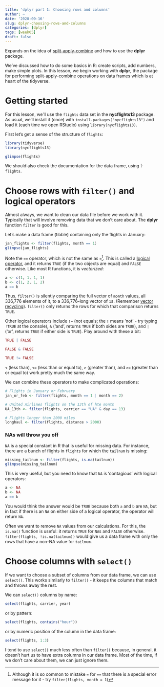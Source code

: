 ```yaml
---
title: 'dplyr part 1: Choosing rows and columns'
author: ~
date: '2020-09-16'
slug: dplyr-choosing-rows-and-columns
categories: [dplyr]
tags: [week05]
draft: false
---
```


Expands on the idea of [split-apply-combine](https://www.jstatsoft.org/article/view/v040i01) and how to use the **dplyr** package.

<!--more-->

We've discussed how to do some basics in R: create scripts, add numbers, make simple plots. In this lesson, we begin working with **dplyr**, the package for performing split-apply-combine operations on data frames which is at heart of the tidyverse.

# Getting started

For this lesson, we'll use the `flights` data set in the **nycflights13** package. As usual, we'll install it (once) with `install.packages("nycflights13")` and load it (each time we open RStudio) using `library(nycflights13)`. 

First let's get a sense of the structure of `flights`:

```r
library(tidyverse)
library(nycflights13)

glimpse(flights)
```

We should also check the documentation for the data frame, using `?flights`. 


# Choose rows with `filter()` and logical operators

Almost always, we want to clean our data file before we work with it. Typically that will involve removing data that we don't care about. The **dplyr** function `filter` is good for this.

Let's make a data frame (tibble) containing only the flights in January:
```r
jan_flights <- filter(flights, month == 1)
glimpse(jan_flights)
```

Note the `==` operator, which is not the same as `=`^[Although it is so common to mistake `=` for `==` that there is a special error message for it - try `filter(flights, month = 1`)]. This is called a [logical operator](https://r4ds.had.co.nz/transform.html#logical-operators), and it returns `TRUE` (if the two objects are equal) and `FALSE` otherwise. Like most R functions, it is *vectorized*:

```r
a <- c(1, 1, 1, 1)
b <- c(1, 2, 1, 2)
a == b
```

Thus, `filter()` is silently comparing the full vector of `month` values, all 336,776 elements of it, to a 336,776-long vector of `1`s. (Remember [vector recycling](https://www.r4ds.had.co/https://r4ds.had.co.nz/transform.html#mutate-funs)). `filter()` only returns the rows for which that comparison returns `TRUE`. 

Other logical operators include `!=` (not equals; the `!` means 'not' - try typing `!TRUE` at the console), `&` ('and', returns `TRUE` if both sides are `TRUE`), and `|` ('or', returns `TRUE` if either side is `TRUE`). Play around with these a bit:

```r
TRUE | FALSE
```
```r
FALSE & FALSE
```
```r
TRUE != FALSE
```

`<` (less than), `<=` (less than or equal to), `>` (greater than), and `>=` (greater than or equal to) work pretty much the same way.

We can combine these operators to make complicated operations:

```r
# Flights in January or February
jan_or_feb <- filter(flights, month == 1 | month == 2)
```

```r
# United Airlines flights on the 13th of hte month
UA_13th <- filter(flights, carrier == "UA" & day == 13)
```

```r
# Flights longer than 2000 miles
longhaul <- filter(flights, distance > 2000)
```

### NAs will throw you off

`NA` is a special constant in R that is useful for missing data. For instance, there are a bunch of flights in `flights` for which the `tailnum` is missing: 

```r
missing_tailnum <- filter(flights, is.na(tailnum))
glimpse(missing_tailnum)
```

This is very useful, but you need to know that `NA` is 'contagious' with logical operators:

```r
a <- NA
b <- NA
a == b
```
You would think the answer would be `TRUE` because both `a` and `b` are `NA`, but in fact if there is an `NA` on either side of a logical operator, the operator will return `NA`. 

Often we want to remove `NA` values from our calculations. For this, the `is.na()` function is useful: it returns `TRUE` for `NA`s and `FALSE` otherwise. `filter(flights, !is.na(tailnum))` would give us a data frame with only the rows that have a non-NA value for `tailnum`. 


# Choose columns with `select()`

If we want to choose a subset of columns from our data frame, we can use `select()`. This works similarly to `filter()` - it keeps the columns that match and throws away the rest.

We can `select()` columns by name:

```r
select(flights, carrier, year)
```
or by pattern:

```r
select(flights, contains("hour"))
```

or by numeric position of the column in the data frame:

```r
select(flights, 1:3)
```

I tend to use `select()` much less often than `filter()` because, in general, it doesn't hurt us to have extra columns in our data frame. Most of the time, if we don't care about them, we can just ignore them. 

